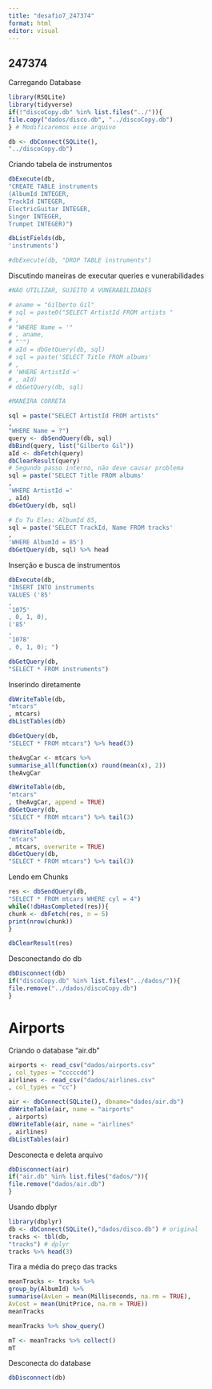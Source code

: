 ---
title: "desafio7_247374"
format: html
editor: visual
---

## 247374

Carregando Database

```{r}
library(RSQLite)
library(tidyverse)
if(!"discoCopy.db" %in% list.files("../")){
file.copy("dados/disco.db", "../discoCopy.db")
} # Modificaremos esse arquivo

```

```{r}
db <- dbConnect(SQLite(),
"../discoCopy.db")
```

Criando tabela de instrumentos

```{r}
dbExecute(db,
"CREATE TABLE instruments
(AlbumId INTEGER,
TrackId INTEGER,
ElectricGuitar INTEGER,
Singer INTEGER,
Trumpet INTEGER)")
```

```{r}

dbListFields(db,
'instruments')

#dbExecute(db, "DROP TABLE instruments")

```

Discutindo maneiras de executar queries e vunerabilidades 

```{r}
#NÃO UTILIZAR, SUJEITO A VUNERABILIDADES

# aname = "Gilberto Gil"
# sql = paste0("SELECT ArtistId FROM artists "
# ,
# "WHERE Name = '"
# , aname,
# "'")
# aId = dbGetQuery(db, sql)
# sql = paste('SELECT Title FROM albums'
# ,
# 'WHERE ArtistId ='
# , aId)
# dbGetQuery(db, sql)

```

```{r}
#MANEIRA CORRETA

sql = paste("SELECT ArtistId FROM artists"
,
"WHERE Name = ?")
query <- dbSendQuery(db, sql)
dbBind(query, list("Gilberto Gil"))
aId <- dbFetch(query)
dbClearResult(query)
# Segundo passo interno, não deve causar problema
sql = paste('SELECT Title FROM albums'
,
'WHERE ArtistId ='
, aId)
dbGetQuery(db, sql)

```

```{r}
# Eu Tu Eles: AlbumId 85,
sql = paste('SELECT TrackId, Name FROM tracks'
,
'WHERE AlbumId = 85')
dbGetQuery(db, sql) %>% head

```

Inserção e busca de instrumentos

```{r}
dbExecute(db,
"INSERT INTO instruments
VALUES ('85'
,
'1075'
, 0, 1, 0),
('85'
,
'1078'
, 0, 1, 0); ")

dbGetQuery(db,
"SELECT * FROM instruments")
```

Inserindo diretamente

```{r}
dbWriteTable(db,
"mtcars"
, mtcars)
dbListTables(db)

dbGetQuery(db,
"SELECT * FROM mtcars") %>% head(3)
```

```{r}
theAvgCar <- mtcars %>%
summarise_all(function(x) round(mean(x), 2))
theAvgCar

dbWriteTable(db,
"mtcars"
, theAvgCar, append = TRUE)
dbGetQuery(db,
"SELECT * FROM mtcars") %>% tail(3)

```

```{r}
dbWriteTable(db,
"mtcars"
, mtcars, overwrite = TRUE)
dbGetQuery(db,
"SELECT * FROM mtcars") %>% tail(3)

```

Lendo em Chunks

```{r}
res <- dbSendQuery(db,
"SELECT * FROM mtcars WHERE cyl = 4")
while(!dbHasCompleted(res)){
chunk <- dbFetch(res, n = 5)
print(nrow(chunk))
}

```

```{r}
dbClearResult(res)

```

Desconectando do db

```{r}
dbDisconnect(db)
if("discoCopy.db" %in% list.files("../dados/")){
file.remove("../dados/discoCopy.db")
}
```

# Airports

Criando o database "air.db"

```{r}
airports <- read_csv("dados/airports.csv"
, col_types = "cccccdd")
airlines <- read_csv("dados/airlines.csv"
, col_types = "cc")

air <- dbConnect(SQLite(), dbname="dados/air.db")
dbWriteTable(air, name = "airports"
, airports)
dbWriteTable(air, name = "airlines"
, airlines)
dbListTables(air)
```

Desconecta e deleta arquivo

```{r}
dbDisconnect(air)
if("air.db" %in% list.files("dados/")){
file.remove("dados/air.db")
}
```

Usando dbplyr

```{r}
library(dbplyr)
db <- dbConnect(SQLite(),"dados/disco.db") # original
tracks <- tbl(db,
"tracks") # dplyr
tracks %>% head(3)
```

Tira a média do preço das tracks

```{r}
meanTracks <- tracks %>%
group_by(AlbumId) %>%
summarise(AvLen = mean(Milliseconds, na.rm = TRUE),
AvCost = mean(UnitPrice, na.rm = TRUE))
meanTracks

```

```{r}
meanTracks %>% show_query()
```

```{r}
mT <- meanTracks %>% collect()
mT
```

Desconecta do database

```{r}
dbDisconnect(db) 
```
